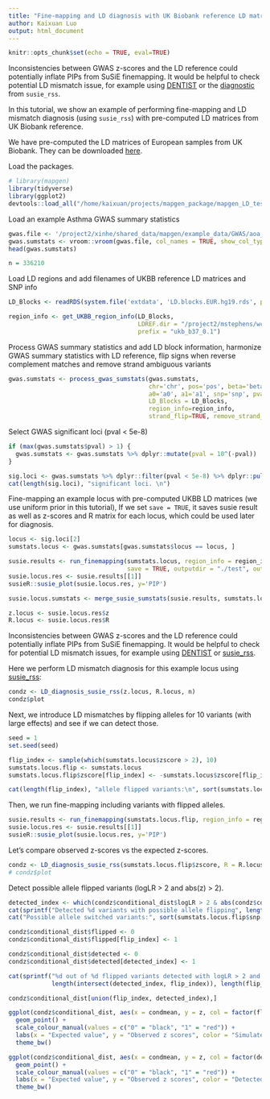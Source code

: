 ```yaml
---
title: "Fine-mapping and LD diagnosis with UK Biobank reference LD matrices"
author: Kaixuan Luo
output: html_document
---
```


```r
knitr::opts_chunk$set(echo = TRUE, eval=TRUE)
```

Inconsistencies between GWAS z-scores and the LD reference could 
potentially inflate PIPs from SuSiE finemapping. It would be helpful to 
check potential LD mismatch issue, for example using [DENTIST][DENTIST] or 
the [diagnostic][diagnostic-susie-rss] from `susie_rss`.

In this tutorial, we show an example of performing fine-mapping and
LD mismatch diagnosis (using `susie_rss`) 
with pre-computed LD matrices from UK Biobank reference.

We have pre-computed the LD matrices of European samples from UK Biobank. 
They can be downloaded [here][UKBB_LD].

Load the packages. 
```r
# library(mapgen)
library(tidyverse)
library(ggplot2)
devtools::load_all("/home/kaixuan/projects/mapgen_package/mapgen_LD_test/mapgen/.")
```

Load an example Asthma GWAS summary statistics
```r
gwas.file <- '/project2/xinhe/shared_data/mapgen/example_data/GWAS/aoa_v3_gwas_ukbsnps_susie_input.txt.gz'
gwas.sumstats <- vroom::vroom(gwas.file, col_names = TRUE, show_col_types = FALSE)
head(gwas.sumstats)

n = 336210
```

Load LD regions and add filenames of UKBB reference LD matrices and SNP info
```r
LD_Blocks <- readRDS(system.file('extdata', 'LD.blocks.EUR.hg19.rds', package='mapgen'))

region_info <- get_UKBB_region_info(LD_Blocks,
                                    LDREF.dir = "/project2/mstephens/wcrouse/UKB_LDR_0.1_b37", 
                                    prefix = "ukb_b37_0.1")
```

Process GWAS summary statistics and add LD block information,
harmonize GWAS summary statistics with LD reference,
flip signs when reverse complement matches and remove strand ambiguous variants
```r
gwas.sumstats <- process_gwas_sumstats(gwas.sumstats, 
                                       chr='chr', pos='pos', beta='beta', se='se', 
                                       a0='a0', a1='a1', snp='snp', pval='pval',
                                       LD_Blocks = LD_Blocks,
                                       region_info=region_info, 
                                       strand_flip=TRUE, remove_strand_ambig=TRUE)
```

Select GWAS significant loci (pval < 5e-8)
```r
if (max(gwas.sumstats$pval) > 1) {
  gwas.sumstats <- gwas.sumstats %>% dplyr::mutate(pval = 10^(-pval))
}

sig.loci <- gwas.sumstats %>% dplyr::filter(pval < 5e-8) %>% dplyr::pull(locus) %>% unique()
cat(length(sig.loci), "significant loci. \n")
```

Fine-mapping an example locus with pre-computed UKBB LD matrices (we use uniform prior in this tutorial),
If we set `save = TRUE`, it saves susie result as well as z-scores and R matrix for each locus, 
which could be used later for diagnosis.

```r
locus <- sig.loci[2]
sumstats.locus <- gwas.sumstats[gwas.sumstats$locus == locus, ]

susie.results <- run_finemapping(sumstats.locus, region_info = region_info, priortype = 'uniform', n = n, L = 10,
                                 save = TRUE, outputdir = "./test", outname = "LD_test")
susie.locus.res <- susie.results[[1]]
susieR::susie_plot(susie.locus.res, y='PIP')

susie.locus.sumstats <- merge_susie_sumstats(susie.results, sumstats.locus)

z.locus <- susie.locus.res$z
R.locus <- susie.locus.res$R
```

Inconsistencies between GWAS z-scores and the LD reference could 
potentially inflate PIPs from SuSiE finemapping. It would be helpful to 
check for potential LD mismatch issues, for example using [DENTIST][DENTIST] or 
[susie_rss][diagnostic-susie-rss]. 

Here we perform LD mismatch diagnosis for this example locus using 
[susie_rss][diagnostic-susie-rss]:

```r
condz <- LD_diagnosis_susie_rss(z.locus, R.locus, n)
condz$plot
```

Next, we introduce LD mismatches by flipping alleles for 10 variants (with large effects) 
and see if we can detect those.
```r
seed = 1
set.seed(seed)

flip_index <- sample(which(sumstats.locus$zscore > 2), 10)
sumstats.locus.flip <- sumstats.locus
sumstats.locus.flip$zscore[flip_index] <- -sumstats.locus$zscore[flip_index]

cat(length(flip_index), "allele flipped variants:\n", sort(sumstats.locus.flip$snp[flip_index]), "\n")
```

Then, we run fine-mapping including variants with flipped alleles.
```r
susie.results <- run_finemapping(sumstats.locus.flip, region_info = region_info, priortype = 'uniform', n = n, L = 10)
susie.locus.res <- susie.results[[1]]
susieR::susie_plot(susie.locus.res, y='PIP')
```

Let's compare observed z-scores vs the expected z-scores.
```r
condz <- LD_diagnosis_susie_rss(sumstats.locus.flip$zscore, R = R.locus, n = n)
# condz$plot
```

Detect possible allele flipped variants (logLR > 2 and abs(z) > 2).
```r
detected_index <- which(condz$conditional_dist$logLR > 2 & abs(condz$conditional_dist$z) > 2)
cat(sprintf("Detected %d variants with possible allele flipping", length(detected_index)), "\n")
cat("Possible allele switched variants:", sort(sumstats.locus.flip$snp[detected_index]), "\n")

condz$conditional_dist$flipped <- 0
condz$conditional_dist$flipped[flip_index] <- 1

condz$conditional_dist$detected <- 0
condz$conditional_dist$detected[detected_index] <- 1

cat(sprintf("%d out of %d flipped variants detected with logLR > 2 and abs(z) > 2. \n", 
            length(intersect(detected_index, flip_index)), length(flip_index)))

condz$conditional_dist[union(flip_index, detected_index),]
```

```r
ggplot(condz$conditional_dist, aes(x = condmean, y = z, col = factor(flipped))) +
  geom_point() +
  scale_colour_manual(values = c("0" = "black", "1" = "red")) + 
  labs(x = "Expected value", y = "Observed z scores", color = "Simulated allele flipping") + 
  theme_bw()

ggplot(condz$conditional_dist, aes(x = condmean, y = z, col = factor(detected))) +
  geom_point() +
  scale_colour_manual(values = c("0" = "black", "1" = "red")) + 
  labs(x = "Expected value", y = "Observed z scores", color = "Detected allele flipping") + 
  theme_bw()
```

[DENTIST]: https://doi.org/10.1038/s41467-021-27438-7
[diagnostic-susie-rss]: https://stephenslab.github.io/susieR/articles/susierss_diagnostic.html
[UKBB_LD]: https://uchicago.box.com/s/jqocacd2fulskmhoqnasrknbt59x3xkn
